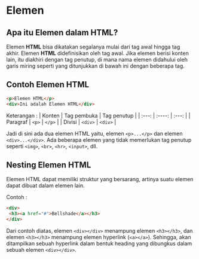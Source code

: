 # Elemen
## Apa itu Elemen dalam HTML?
Elemen **HTML** bisa dikatakan segalanya mulai dari tag awal hingga tag akhir. Elemen **HTML** didefinisikan oleh tag awal. Jika elemen berisi konten lain, itu diakhiri dengan tag penutup, di mana nama elemen didahului oleh garis miring seperti yang ditunjukkan di bawah ini dengan beberapa tag.
## Contoh Elemen HTML
```html
<p>Elemen HTML</p>
<div>Ini adalah Elemen HTML</div>
```
Keterangan :
| Konten      | Tag pembuka | Tag penutup   |
| :---:       |    :----:   |         :---: |
| Paragraf    | `<p>`       |   `</p>`      |
| Divisi      | `<div>`     |   `<div>`     |

Jadi di sini ada dua elemen HTML yaitu, elemen `<p>...</p>` dan elemen `<div>...</div>`. Ada beberapa elemen yang tidak memerlukan tag penutup seperti `<img>`, `<br>`, `<hr>`, `<input>`, dll.
## Nesting Elemen HTML
Elemen HTML dapat memiliki struktur yang bersarang, artinya suatu elemen dapat dibuat dalam elemen lain.

Contoh :
```html
<div>
 <h3><a href="#">Bellshade</a></h3>
</div>
```
Dari contoh diatas, elemen `<div></div>` menampung elemen `<h3></h3>`, dan elemen `<h3></h3>` menampung elemen hyperlink (`<a></a>`). Sehingga, akan ditampilkan sebuah hyperlink dalam bentuk heading yang dibungkus dalam sebuah elemen `<div></div>`.
